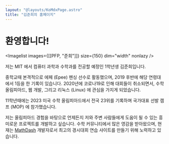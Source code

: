 ```yaml
---
layout: "@layouts/KoMdxPage.astro"
title: "김준희의 홈페이지"
---
```



# 환영합니다!


<Imagelist images={[[PFP, "준희"]]} size={150} dim="width" nonlazy />

저는 MIT 에서  컴퓨터 과학과 수학과를  전공할 예정인  1학년생  김준희입니다.

중학교때 본격적으로 에페 (Epee) 펜싱 선수로 활동했으며, 2019 후반에 해당
연령대에서 1등을 한 기록이 있습니다.
2020년에 코로나19로 인해 대회들이 취소되면서, 수학 올림피아드,
웹 개발, 그리고 리눅스 (Linux) 에 관심을 가지게 되었습니다.

11학년때에는 2023 미국 수학 올림피아드에서 전국 23위를 기록하며 국가대표 선발
캠프 (MOP) 에 참가했습니다.

저는 올림피아드 경험을 바탕으로  언제든지  저와 주변 사람들에게 도움이 될 수
있는 흥미로운 프로젝트를 개발하고 싶습니다. 수학 커뮤니티에서 많은 영감을
받아왔으며, 현재는 [MathDash](https://mathdash.com) 개발자로서 최고의  경시대회
연습 사이트를  만들기 위해 노력하고 있습니다.
